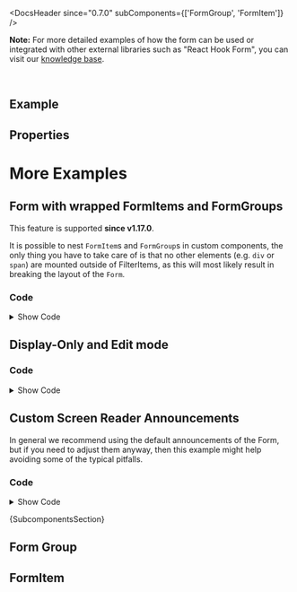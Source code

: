 
<Meta of={ComponentStories} />

<DocsHeader since="0.7.0" subComponents={['FormGroup', 'FormItem']} />

**Note:** For more detailed examples of how the form can be used or integrated with other external libraries such as "React Hook Form", you can visit our [knowledge base](https://sap.github.io/ui5-webcomponents-react/?path=/docs/knowledge-base-form-handling--docs).

<br />

## Example

<Canvas of={ComponentStories.Default} />

## Properties

<ControlsWithNote of={ComponentStories.Default} />

# More Examples

## Form with wrapped FormItems and FormGroups

This feature is supported **since v1.17.0**.

It is possible to nest `FormItem`s and `FormGroup`s in custom components, the only thing you have to take care of is that no other elements (e.g. `div` or `span`) are mounted outside of FilterItems, as this will most likely result in breaking the layout of the `Form`.

<Canvas of={ComponentStories.FormWithCustomComponents} sourceState="none" />

### Code

<details>

<summary>Show Code</summary>

```jsx
const CustomComponent = ({ children }) => {
  return <>{children}</>;
};

const CustomComponent2 = () => {
  return (
    <CustomComponent>
      <FormGroup titleText="Group 1 inside custom component2">
        <CustomComponent>
          <FormItem label="FormItem 1 within group">
            <Input />
          </FormItem>
          <FormItem label="FormItem 2 within group">
            <Input />
          </FormItem>
        </CustomComponent>
      </FormGroup>
      <FormGroup titleText="Group 2 inside custom component2">
        <FormItem label="FormItem 1 within group">
          <Input />
        </FormItem>
        <FormItem label="FormItem 2 within group">
          <Input />
        </FormItem>
      </FormGroup>
    </CustomComponent>
  );
};

const FormComponent = (props) => {
  return (
    <Form {...props}>
      <FormItem label="Standalone FormItem">
        <Input />
      </FormItem>
      <FormGroup titleText="Standalone FormGroup">
        <FormItem label="Standalone FormItem within group">
          <Input />
        </FormItem>
        <FormItem label="Standalone FormItem within group">
          <Input />
        </FormItem>
      </FormGroup>
      <FormItem label="Standalone FormItem">
        <Input />
      </FormItem>
      <CustomComponent>
        <FormItem label="FormItem within custom component">
          <Input />
        </FormItem>
      </CustomComponent>
      <FormGroup titleText="Standalone FormGroup with custom component">
        <CustomComponent>
          <FormItem label="FormItem 1 within custom component">
            <Input />
          </FormItem>
          <FormItem label="FormItem 2 within custom component">
            <Input />
          </FormItem>
        </CustomComponent>
      </FormGroup>
      <CustomComponent>
        <FormGroup titleText="FormGroup within custom component">
          <FormItem label="FormItem 1 within group">
            <Input />
          </FormItem>
          <FormItem label="FormItem 2 within group">
            <Input />
          </FormItem>
        </FormGroup>
      </CustomComponent>
      <CustomComponent>
        <FormGroup titleText="Group 1 inside custom component">
          <CustomComponent>
            <FormItem label="FormItem 1 within group">
              <Input />
            </FormItem>
            <FormItem label="FormItem 2 within group">
              <Input />
            </FormItem>
          </CustomComponent>
        </FormGroup>
        <FormGroup titleText="Group 2 inside custom component">
          <FormItem label="FormItem 1 within group">
            <Input />
          </FormItem>
          <FormItem label="FormItem 2 within group">
            <Input />
          </FormItem>
        </FormGroup>
      </CustomComponent>
      <CustomComponent2 />
    </Form>
  );
};
```

</details>

## Display-Only and Edit mode

<Canvas of={ComponentStories.DisplayEditMode} sourceState="none" />

### Code

<details>

<summary>Show Code</summary>

```jsx
const StandardField = ({ editMode, value, inputType = InputType.None, onInput, ...rest }) => {
  if (editMode) {
    return <Input value={value} style={{ width: '100%' }} type={inputType} onInput={onInput} {...rest} />;
  }
  if (inputType === InputType.URL || inputType === InputType.Email) {
    return (
      <Link href={inputType === InputType.Email ? `mailto:${value}` : value} target="_blank" {...rest}>
        {value}
      </Link>
    );
  }
  return <Text {...rest}>{value}</Text>;
};

const reducer = (state, { field, value }) => {
  return { ...state, [field]: value };
};

const FormComponent = (props) => {
  const [editMode, toggleEditMode] = useReducer((prev) => !prev, false, undefined);
  const [formState, dispatch] = useReducer(
    reducer,
    {
      name: 'Red Point Stores',
      street: 'Main St 1618',
      zip: 31415,
      city: 'Maintown',
      country: 'Germany',
      web: 'https://www.sap.com',
      mail: 'john.smith@sap.com',
      twitter: '@sap',
      phone: '+49 1234 56789'
    },
    undefined
  );
  const { zip, city, name, street, country, web, mail, twitter, phone } = formState;

  const handleInput = (e) => {
    dispatch({ field: Object.keys(e.target.dataset)[0], value: e.target.value });
  };

  return (
    <>
      <Button onClick={toggleEditMode}>Toggle {editMode ? 'Display-Only Mode' : 'Edit Mode'}</Button>
      <Form
        {...props}
        onSubmit={(e) => {
          e.preventDefault();
        }}
      >
        <FormGroup titleText="Address">
          <FormItem label="Name">
            <StandardField editMode={editMode} value={name} onInput={handleInput} data-name />
          </FormItem>
          <FormItem label="Street">
            <StandardField editMode={editMode} value={street} onInput={handleInput} data-street />
          </FormItem>
          <FormItem label="ZIP Code / City">
            {editMode ? (
              <>
                <Input value={zip} type={InputType.Number} style={{ width: '30%' }} onInput={handleInput} data-zip />
                <Input value={city} style={{ width: '70%' }} onInput={handleInput} data-city />
              </>
            ) : (
              <Text>{`${zip} ${city}`}</Text>
            )}
          </FormItem>
          <FormItem label="Country">
            <StandardField editMode={editMode} value={country} onInput={handleInput} data-country />
          </FormItem>
          <FormItem label="Web">
            <StandardField editMode={editMode} value={web} inputType={InputType.URL} onInput={handleInput} data-web />
          </FormItem>
        </FormGroup>
        <FormGroup titleText="Contact">
          <FormItem label="Email">
            <StandardField
              editMode={editMode}
              value={mail}
              inputType={InputType.Email}
              onInput={handleInput}
              data-email
            />
          </FormItem>
          <FormItem label="Twitter">
            <StandardField editMode={editMode} value={twitter} onInput={handleInput} data-twitter />
          </FormItem>
          <FormItem label="Phone">
            <StandardField
              editMode={editMode}
              value={phone}
              inputType={InputType.Tel}
              onInput={handleInput}
              data-phone
            />
          </FormItem>
        </FormGroup>
      </Form>
    </>
  );
};
```

</details>

## Custom Screen Reader Announcements

In general we recommend using the default announcements of the Form, but if you need to adjust them anyway, then this example might help avoiding some of the typical pitfalls.

<Canvas of={ComponentStories.CustomLabel} sourceState="none" />

### Code

<details>

<summary>Show Code</summary>

```jsx
function FormComponent() {
  const uniqueId = useId();
  return (
    <Form
      titleText="Not announced (because of `aria-label` of the `Form`)"
      aria-label="Custom announcement of the form title via aria-label"
    >
      <FormGroup titleText="Default Group Announcement">
        <FormItem label={<Label>Default announcement with custom Label</Label>}>
          <Input />
        </FormItem>
      </FormGroup>
      <FormGroup titleText="Not announced (because of `accessibleName` of the `Input`)">
        <FormItem label={<Label>Not announced (because of `accessibleName` of the `Input`)</Label>}>
          <Input accessibleName="Custom announcement via accessibleName prop" />
        </FormItem>
      </FormGroup>
      <FormGroup titleText="Not announced (because of `accessibleNameRef` of the `Input`)">
        <FormItem label={<Label>Not announced (because of `accessibleNameRef` of the `Input`)</Label>}>
          <Input accessibleNameRef={`${uniqueId}-input1`} />
          <span id={`${uniqueId}-input1`} className="pseudoInvisibleText">
            Custom announcement via accessibleNameRef prop
          </span>
        </FormItem>
      </FormGroup>
      <FormGroup
        titleText="Announced (because of `accessibleNameRef` of the `Input` and linking id)"
        id={`${uniqueId}-group`}
      >
        <FormItem label={<Label>Not announced (because of `accessibleNameRef` of the `Input`)</Label>}>
          <Input accessibleNameRef={`${uniqueId}-group ${uniqueId}-input2`} />
          <span id={`${uniqueId}-input2`} className="pseudoInvisibleText">
            Custom announcement via accessibleNameRef prop
          </span>
        </FormItem>
      </FormGroup>
    </Form>
  );
}
```

</details>

<Markdown>{SubcomponentsSection}</Markdown>

## Form Group

<Description of={FormGroup} />

<ArgTypes of={FormGroup} />

## FormItem

<Description of={FormItem} />

<ArgTypes of={FormItem} />

<Footer />
